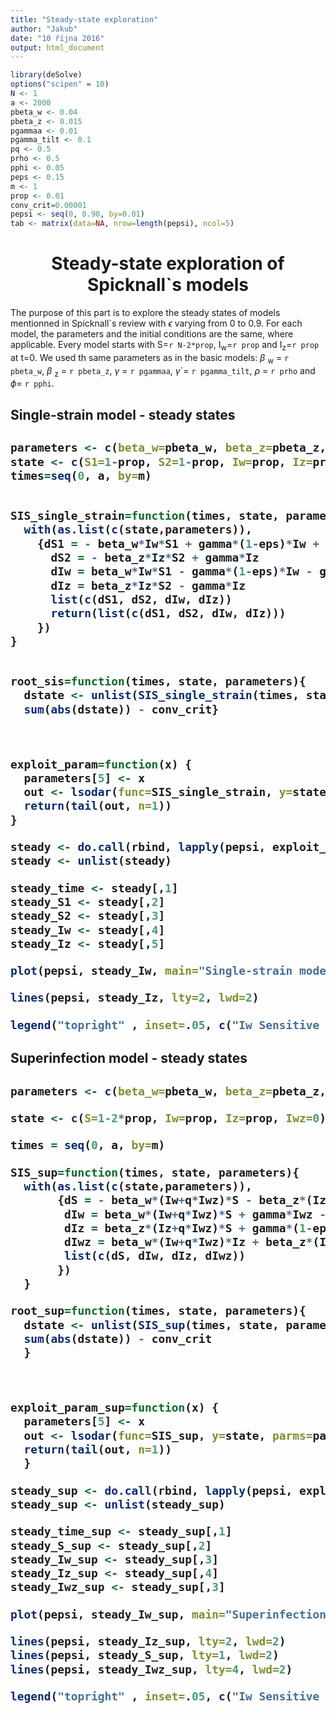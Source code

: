 ```yaml
---
title: "Steady-state exploration"
author: "Jakub"
date: "10 října 2016"
output: html_document
---
```






```r
library(deSolve)
options("scipen" = 10)
N <- 1
a <- 2000
pbeta_w <- 0.04
pbeta_z <- 0.015
pgammaa <- 0.01
pgamma_tilt <- 0.1
pq <- 0.5
prho <- 0.5
pphi <- 0.05
peps <- 0.15
m <- 1
prop <- 0.01
conv_crit=0.00001
pepsi <- seq(0, 0.90, by=0.01)
tab <- matrix(data=NA, nrow=length(pepsi), ncol=5)

```

<center> <h1> Steady-state exploration of Spicknall`s models </h1> </center>

The purpose of this part is to explore the steady states of models mentionned in Spicknall\`s review with $\epsilon$ varying from 0 to 0.9. For each model, the parameters and the initial conditions are the same, where applicable. Every model starts with S=`r N-2*prop`, I~w~=`r prop` and I~z~=`r prop` at t=0. We used th same parameters as in the basic models: $\beta$ ~w~ = `r pbeta_w`, $\beta$ ~z~ = `r pbeta_z`, $\gamma$ = `r pgammaa`, $\gamma$\`= `r pgamma_tilt`, $\rho$ = `r prho` and $\phi$= `r pphi`.

<h2> Single-strain model - steady states <h2>

``` r

parameters <- c(beta_w=pbeta_w, beta_z=pbeta_z, gamma=pgammaa, gamma_prim=pgamma_tilt, eps=peps)
state <- c(S1=1-prop, S2=1-prop, Iw=prop, Iz=prop)
times=seq(0, a, by=m)


SIS_single_strain=function(times, state, parameters){
  with(as.list(c(state,parameters)),
    {dS1 = - beta_w*Iw*S1 + gamma*(1-eps)*Iw + gamma_prim*eps*Iw
      dS2 = - beta_z*Iz*S2 + gamma*Iz
      dIw = beta_w*Iw*S1 - gamma*(1-eps)*Iw - gamma_prim*eps*Iw
      dIz = beta_z*Iz*S2 - gamma*Iz
      list(c(dS1, dS2, dIw, dIz))
      return(list(c(dS1, dS2, dIw, dIz)))
    })
}


root_sis=function(times, state, parameters){
  dstate <- unlist(SIS_single_strain(times, state, parameters))
  sum(abs(dstate)) - conv_crit}

  
  
exploit_param=function(x) {
  parameters[5] <- x
  out <- lsodar(func=SIS_single_strain, y=state, parms=parameters, times=times, rootfunc=root_sis)
  return(tail(out, n=1))
}

steady <- do.call(rbind, lapply(pepsi, exploit_param))
steady <- unlist(steady)

steady_time <- steady[,1]
steady_S1 <- steady[,2]
steady_S2 <- steady[,3]
steady_Iw <- steady[,4]
steady_Iz <- steady[,5]

```



```r
plot(pepsi, steady_Iw, main="Single-strain model steady states", xlab="proportion of treated patients", ylab="ratio", ylim=c(0,1), lty=3, lwd=2, type="l")

lines(pepsi, steady_Iz, lty=2, lwd=2)

legend("topright" , inset=.05, c("Iw Sensitive strain", "Iz Resistant strain" ), lty=c(3,2), lwd=c(2,2))

```


<h2> Superinfection model - steady states <h2>

``` r

parameters <- c(beta_w=pbeta_w, beta_z=pbeta_z, gamma=pgammaa, gamma_prim=pgamma_tilt, eps=peps, q=pq )

state <- c(S=1-2*prop, Iw=prop, Iz=prop, Iwz=0)

times = seq(0, a, by=m)

SIS_sup=function(times, state, parameters){
  with(as.list(c(state,parameters)),
       {dS = - beta_w*(Iw+q*Iwz)*S - beta_z*(Iz+q*Iwz)*S + gamma*(1-eps)*Iw + gamma_prim*eps*Iw + gamma*Iz
        dIw = beta_w*(Iw+q*Iwz)*S + gamma*Iwz - beta_z*(Iz+q*Iwz)*Iw - gamma*(1-eps)*Iw - gamma_prim*eps*Iw 
        dIz = beta_z*(Iz+q*Iwz)*S + gamma*(1-eps)*Iwz + gamma_prim*eps*Iwz - beta_w*(Iw+q*Iwz)*Iz - gamma*Iz 
        dIwz = beta_w*(Iw+q*Iwz)*Iz + beta_z*(Iz+q*Iwz)*Iw - gamma*Iwz - gamma*(1-eps)*Iwz - gamma_prim*eps*Iwz
        list(c(dS, dIw, dIz, dIwz))
       })
  }

root_sup=function(times, state, parameters){
  dstate <- unlist(SIS_sup(times, state, parameters))
  sum(abs(dstate)) - conv_crit
  }

  
  
exploit_param_sup=function(x) {
  parameters[5] <- x
  out <- lsodar(func=SIS_sup, y=state, parms=parameters, times=times, rootfunc=root_sup)
  return(tail(out, n=1))
  }

steady_sup <- do.call(rbind, lapply(pepsi, exploit_param_sup))
steady_sup <- unlist(steady_sup)

steady_time_sup <- steady_sup[,1]
steady_S_sup <- steady_sup[,2]
steady_Iw_sup <- steady_sup[,3]
steady_Iz_sup <- steady_sup[,4]
steady_Iwz_sup <- steady_sup[,3]

```



```r
plot(pepsi, steady_Iw_sup, main="Superinfection model steady states", xlab="proportion of treated patients", ylab="ratio", ylim=c(0,1), lty=3, lwd=2, type="l")

lines(pepsi, steady_Iz_sup, lty=2, lwd=2)
lines(pepsi, steady_S_sup, lty=1, lwd=2)
lines(pepsi, steady_Iwz_sup, lty=4, lwd=2)

legend("topright" , inset=.05, c("Iw Sensitive strain", "Iz Resistant strain", "Iwz Double Infected" ), lty=c(3,2), lwd=c(2,2))

```